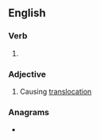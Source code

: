 ==English==

===Verb===
{{head|en|verb form}}

# {{present participle of|en|translocate|nocat=1}}

===Adjective===
{{en-adj|-}}

# {{lb|en|genetics}} Causing [[translocation]]

===Anagrams===
* {{anagrams|en|a=aacgilnnorstt|transcolating}}